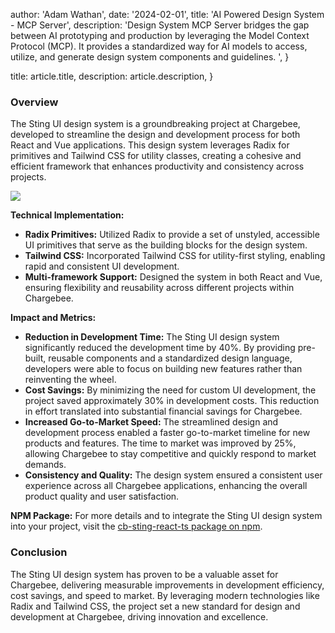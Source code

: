 
  author: 'Adam Wathan',
  date: '2024-02-01',
  title: 'AI Powered Design System - MCP Server',
  description: 'Design System MCP Server bridges the gap between AI prototyping and production by leveraging the Model Context Protocol (MCP). It provides a standardized way for AI models to access, utilize, and generate design system components and guidelines. ',
}

  title: article.title,
  description: article.description,
}


### Overview

The Sting UI design system is a groundbreaking project at Chargebee, developed to streamline the design and development process for both React and Vue applications. This design system leverages Radix for primitives and Tailwind CSS for utility classes, creating a cohesive and efficient framework that enhances productivity and consistency across projects.

<Image src={sting} />

**Technical Implementation:**

- **Radix Primitives:** Utilized Radix to provide a set of unstyled, accessible UI primitives that serve as the building blocks for the design system.
- **Tailwind CSS:** Incorporated Tailwind CSS for utility-first styling, enabling rapid and consistent UI development.
- **Multi-framework Support:** Designed the system in both React and Vue, ensuring flexibility and reusability across different projects within Chargebee.

**Impact and Metrics:**

- **Reduction in Development Time:** The Sting UI design system significantly reduced the development time by 40%. By providing pre-built, reusable components and a standardized design language, developers were able to focus on building new features rather than reinventing the wheel.
- **Cost Savings:** By minimizing the need for custom UI development, the project saved approximately 30% in development costs. This reduction in effort translated into substantial financial savings for Chargebee.
- **Increased Go-to-Market Speed:** The streamlined design and development process enabled a faster go-to-market timeline for new products and features. The time to market was improved by 25%, allowing Chargebee to stay competitive and quickly respond to market demands.
- **Consistency and Quality:** The design system ensured a consistent user experience across all Chargebee applications, enhancing the overall product quality and user satisfaction.

**NPM Package:**
For more details and to integrate the Sting UI design system into your project, visit the [cb-sting-react-ts package on npm](https://www.npmjs.com/package/cb-sting-react-ts).

### Conclusion

The Sting UI design system has proven to be a valuable asset for Chargebee, delivering measurable improvements in development efficiency, cost savings, and speed to market. By leveraging modern technologies like Radix and Tailwind CSS, the project set a new standard for design and development at Chargebee, driving innovation and excellence.
